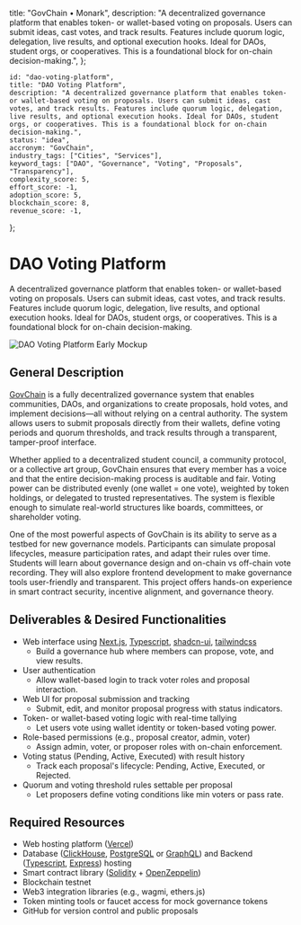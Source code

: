    title: "GovChain • Monark",
   description: "A decentralized governance platform that enables token- or wallet-based voting on proposals. Users can submit ideas, cast votes, and track results. Features include quorum logic, delegation, live results, and optional execution hooks. Ideal for DAOs, student orgs, or cooperatives. This is a foundational block for on-chain decision-making.",
};

    id: "dao-voting-platform",
    title: "DAO Voting Platform",
    description: "A decentralized governance platform that enables token- or wallet-based voting on proposals. Users can submit ideas, cast votes, and track results. Features include quorum logic, delegation, live results, and optional execution hooks. Ideal for DAOs, student orgs, or cooperatives. This is a foundational block for on-chain decision-making.",
    status: "idea",
    accronym: "GovChain",
    industry_tags: ["Cities", "Services"],
    keyword_tags: ["DAO", "Governance", "Voting", "Proposals", "Transparency"],
    complexity_score: 5,
    effort_score: -1,
    adoption_score: 5,
    blockchain_score: 8,
    revenue_score: -1,
};

# DAO Voting Platform

A decentralized governance platform that enables token- or wallet-based voting on proposals. Users can submit ideas, cast votes, and track results. Features include quorum logic, delegation, live results, and optional execution hooks. Ideal for DAOs, student orgs, or cooperatives. This is a foundational block for on-chain decision-making.

![DAO Voting Platform Early Mockup](/images/project/dao-voting-platform.jpg)

## General Description

[GovChain](https://govchain.monark.io) is a fully decentralized governance system that enables communities, DAOs, and organizations to create proposals, hold votes, and implement decisions—all without relying on a central authority. The system allows users to submit proposals directly from their wallets, define voting periods and quorum thresholds, and track results through a transparent, tamper-proof interface.

Whether applied to a decentralized student council, a community protocol, or a collective art group, GovChain ensures that every member has a voice and that the entire decision-making process is auditable and fair. Voting power can be distributed evenly (one wallet = one vote), weighted by token holdings, or delegated to trusted representatives. The system is flexible enough to simulate real-world structures like boards, committees, or shareholder voting.

One of the most powerful aspects of GovChain is its ability to serve as a testbed for new governance models. Participants can simulate proposal lifecycles, measure participation rates, and adapt their rules over time. Students will learn about governance design and on-chain vs off-chain vote recording. They will also explore frontend development to make governance tools user-friendly and transparent. This project offers hands-on experience in smart contract security, incentive alignment, and governance theory.

## Deliverables & Desired Functionalities

- Web interface using [Next.js](https://nextjs.org/), [Typescript](https://www.typescriptlang.org/), [shadcn-ui](https://ui.shadcn.com/), [tailwindcss](https://tailwindcss.com/)
   - Build a governance hub where members can propose, vote, and view results.
- User authentication 
   - Allow wallet-based login to track voter roles and proposal interaction.
- Web UI for proposal submission and tracking
   - Submit, edit, and monitor proposal progress with status indicators.
- Token- or wallet-based voting logic with real-time tallying
   - Let users vote using wallet identity or token-based voting power.
- Role-based permissions (e.g., proposal creator, admin, voter)
   - Assign admin, voter, or proposer roles with on-chain enforcement.
- Voting status (Pending, Active, Executed) with result history
   - Track each proposal's lifecycle: Pending, Active, Executed, or Rejected.
- Quorum and voting threshold rules settable per proposal
   - Let proposers define voting conditions like min voters or pass rate.

## Required Resources

- Web hosting platform ([Vercel](https://www.vercel.com/))
- Database ([ClickHouse](https://clickhouse.com/), [PostgreSQL](https://www.postgresql.org/) or [GraphQL](https://graphql.org/)) and Backend ([Typescript](https://www.typescriptlang.org/), [Express](https://expressjs.com/)) hosting
- Smart contract library ([Solidity](https://soliditylang.org/) + [OpenZeppelin](https://www.openzeppelin.com/))
- Blockchain testnet
- Web3 integration libraries (e.g., wagmi, ethers.js)
- Token minting tools or faucet access for mock governance tokens
- GitHub for version control and public proposals
